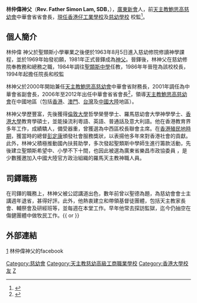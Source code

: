 {{Multiple issues|
{{Notability Unreferenced|time=2020-06-14T09:40:26+00:00}}
{{Advert|time=2020-06-14T09:40:26+00:00}}
{{Refimprove|time=2022-05-20}}
}}
'''林仲偉神父'''（'''Rev. Father Simon Lam, SDB'''，{{bd|1950年11月6日|}}），[[廣東|廣東]][[新會|新會]]人，前[[天主教|天主教]][[鮑思高慈幼會|鮑思高慈幼會]]中華會省省會長，[[香港仔工業學校|現任香港仔工業學校]]及[[慈幼學校|慈幼學校]]
校監<ref>{{Cite web |url=https://www.edb.gov.hk/en/student-parents/sch-info/sch-search/schlist-by-district/school-list-sou.html |title=教育局南區學校名冊 |access-date=2018-10-25 |archive-date=2019-10-19 |archive-url=https://web.archive.org/web/20191019151524/https://www.edb.gov.hk/en/student-parents/sch-info/sch-search/schlist-by-district/school-list-sou.html |dead-url=no }}</ref>。

== 個人簡介 ==
林仲偉
神父於聖類斯小學畢業之後便於1963年8月5日進入慈幼修院修讀神學課程，並於1969年始發初願，1981年正式晉鐸成為[[神父|神父]]。晉鐸後，林神父在慈幼修院奉教務和總務之職，1984年調往[[聖類斯中學|聖類斯中學]]任教，1986年年晉陞為該校校長，1994年起擔任院長和校監

林神父於2000年開始兼任[[天主教|天主教]][[鮑思高慈幼會|鮑思高慈幼會]]中華會省財務長，2001年調任為中華會省副會長，2006年至2012年出任中華會省省會長<ref>{{Cite web |url=http://www.sdb.org.hk/?page_id=1759 |title=鮑思高慈幼會歷任省會長 |access-date=2018-10-25 |archive-date=2021-01-24 |archive-url=https://web.archive.org/web/20210124221329/http://www.sdb.org.hk/?page_id=1759 |dead-url=no }}</ref>，領導[[天主教|天主教]][[鮑思高慈幼會|鮑思高慈幼會]]在中國地區（包括[[香港|香港]]、[[澳門|澳門]]、[[台灣|台灣]]及[[中國大陸|中國大陸]]地區）。

林神父學歷豐富，先後獲得[[倫敦大學|倫敦大學]]哲學榮譽學士、羅馬慈幼會大學神學學士、[[香港大學|香港大學]]教育學碩士，並能操流利粵語、英語、普通話及意大利語。他在香港教育界多年工作，成績驕人，備受器重，曾獲選為中西區校長聯會主席。在[[香港殖民地時期|香港殖民地時期]]，獲當時的總督[[彭定康|彭定康]]頒發社會服務獎狀，以表揚他多年來對香港社會的貢獻。此外，林神父積極推動國內扶貧助學，多次發起聖類斯中學師生進行籌款活動，先後建立聖類斯希望中、小學不下十間，也因此被選為廣東省樂昌市政協委員 ，是少數獲邀加入中國大陸官方政治組織的羅馬天主教神職人員。

== 司鐸職務 ==

在司鐸的職務上，林神父被公認講道出色，數年前曾以聖德為題，為慈幼會會士主講週年退省，甚得好評。此外，他熱衷建立和帶領基督徒團體，包括天主教家長會、輔祭會及研經班等，並每週在本堂工作。早年他常去探訪監獄，迄今仍抽空在傷健團體中做牧民工作。{{ or }}
　
{{fact|在修會方面，林神父先後擔任[[慈幼會|慈幼會]]院長、省代會監督及省財務長，並在2002年被選為[[慈幼會|慈幼會]]第二十五屆全代會之代表。作為長上，林神父不忘深化慈幼精神，秉承會祖遺訓，藉以鼓勵會士兄弟，強化牧民愛德。林神父多次策劃和領導工作坊，參與各級會議，領導團隊，親善探訪。2003年挑起籌備百週年慶典的大旗，致力凝聚慈幼大家庭，整個慶典的表現，比預期的還好，透過這些活動，成功地激勵眾兄弟姊妹，關愛中華眾青年。}}


== 外部連結 ==

[https://www.facebook.com/simon.lam.3538039?fref=none] {{Wayback|url=https://www.facebook.com/simon.lam.3538039?fref=none |date=20170307102222 }}  林仲偉神父的facebook

{{感動香港}}
[[Category:慈幼會|Category:慈幼會]]
[[Category:天主教慈幼高級工商職業學校|Category:天主教慈幼高級工商職業學校]]
[[Category:香港大學校友|Category:香港大學校友]]
[[Category:林姓|Z]]